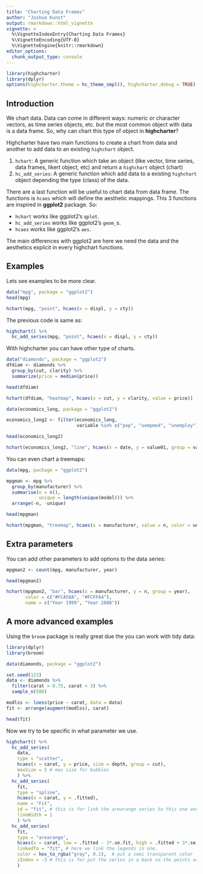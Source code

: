 ```yaml
---
title: "Charting Data Frames"
author: "Joshua Kunst"
output: rmarkdown::html_vignette
vignette: >
  %\VignetteIndexEntry{Charting Data Frames}
  %\VignetteEncoding{UTF-8}
  %\VignetteEngine{knitr::rmarkdown}
editor_options: 
  chunk_output_type: console
---
```


```r
library(highcharter)
library(dplyr)
options(highcharter.theme = hc_theme_smpl(), highcharter.debug = TRUE)
```

## Introduction

We chart data. Data can come in different ways: numeric or character vectors,
as time series objects, etc. but the most common object with data is a data 
frame. So, why can chart this type of object in __highcharter__?

Highcharter have two main functions to create a chart from data and another
to add data to an existing `highchart` object.

1. `hchart`: A generic function which take an object (like vector, time series,
data frames, likert object, etc) and return a `highchart` object (chart)
2. `hc_add_series`: A generic function which add data to a existing
`highchart` object depending the type (class) of the data.

There are a last function will be useful to chart data from data frame. The 
functions is `hcaes` which will define the aesthetic mappings. This 3 functions
are inspired in __ggplot2__ package. So:

- `hchart` works like ggplot2's `qplot`.
- `hc_add_series` works like ggplot2's `geom_`s.
- `hcaes` works like ggplot2's `aes`.

The main differences with ggplot2 are here we need the data and the aesthetics
explicit in every highchart functions. 

## Examples

Lets see examples to be more clear.

```r
data("mpg", package = "ggplot2")
head(mpg)
```

```r
hchart(mpg, "point", hcaes(x = displ, y = cty))
```

The previous code is same as:

```r
highchart() %>% 
  hc_add_series(mpg, "point", hcaes(x = displ, y = cty))
```

With highcharter you can have other type of charts.

```r
data("diamonds", package = "ggplot2")
dfdiam <- diamonds %>% 
  group_by(cut, clarity) %>%
  summarize(price = median(price))

head(dfdiam)

hchart(dfdiam, "heatmap", hcaes(x = cut, y = clarity, value = price)) 
```

```r
data(economics_long, package = "ggplot2")

economics_long2 <- filter(economics_long,
                          variable %in% c("pop", "uempmed", "unemploy"))

head(economics_long2)

hchart(economics_long2, "line", hcaes(x = date, y = value01, group = variable))
```


You can even chart a treemaps:
```r
data(mpg, package = "ggplot2")

mpgman <- mpg %>% 
  group_by(manufacturer) %>% 
  summarise(n = n(),
            unique = length(unique(model))) %>% 
  arrange(-n, -unique)

head(mpgman)

hchart(mpgman, "treemap", hcaes(x = manufacturer, value = n, color = unique))
```


## Extra parameters

You can add other parameters to add options to the data series:

```r
mpgman2 <- count(mpg, manufacturer, year)

head(mpgman2)

hchart(mpgman2, "bar", hcaes(x = manufacturer, y = n, group = year),
       color = c("#FCA50A", "#FCFFA4"),
       name = c("Year 1999", "Year 2008"))
```

## A more advanced examples

Using the `broom` package is really great due the you 
can work with tidy data:

```r
library(dplyr)
library(broom)

```
```r
data(diamonds, package = "ggplot2")

set.seed(123)
data <- diamonds %>% 
  filter(carat > 0.75, carat < 3) %>% 
  sample_n(500)

modlss <- loess(price ~ carat, data = data)
fit <- arrange(augment(modlss), carat)

head(fit)
```

Now we try to be specific in what parameter we use.

```r
highchart() %>% 
  hc_add_series(
    data,
    type = "scatter",
    hcaes(x = carat, y = price, size = depth, group = cut),
    maxSize = 5 # max size for bubbles
    ) %>%
  hc_add_series(
    fit,
    type = "spline",
    hcaes(x = carat, y = .fitted),
    name = "Fit",
    id = "fit", # this is for link the arearange series to this one and have one legend
    lineWidth = 1 
    ) %>% 
  hc_add_series(
    fit,
    type = "arearange",
    hcaes(x = carat, low = .fitted - 3*.se.fit, high = .fitted + 3*.se.fit),
    linkedTo = "fit", # here we link the legends in one.
    color = hex_to_rgba("gray", 0.2),  # put a semi transparent color
    zIndex = -3 # this is for put the series in a back so the points are showed first
    )
```
